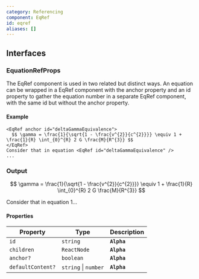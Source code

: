 ```yaml
---
category: Referencing
component: EqRef
id: eqref
aliases: []
---
```


## Interfaces

### EquationRefProps


The EqRef component is used in two related but distinct ways. An equation can be wrapped in a EqRef component with the anchor property and an id property to gather the equation number in a separate EqRef component, with the same id but without the anchor property.

#### Example

```mdx
<EqRef anchor id="deltaGammaEquivalence">
  $$ \gamma = \frac{1}{\sqrt{1 - \frac{v^{2}}{c^{2}}}} \equiv 1 + \frac{1}{R} \int_{0}^{R} 2 G \frac{M}{R^{3}} $$
</EqRef>
Consider that in equation <EqRef id="deltaGammaEquivalence" />
...
```

### Output

$$
\gamma = \frac{1}{\sqrt{1 - \frac{v^{2}}{c^{2}}}} \equiv 1 + \frac{1}{R} \int_{0}^{R} 2 G \frac{M}{R^{3}}
$$

Consider that in equation 1...

#### Properties

| Property          | Type                 | Description |
| ----------------- | -------------------- | ----------- |
| `id`              | `string`             | **`Alpha`** |
| `children`        | `ReactNode`          | **`Alpha`** |
| `anchor?`         | `boolean`            | **`Alpha`** |
| `defaultContent?` | `string` \| `number` | **`Alpha`** |

